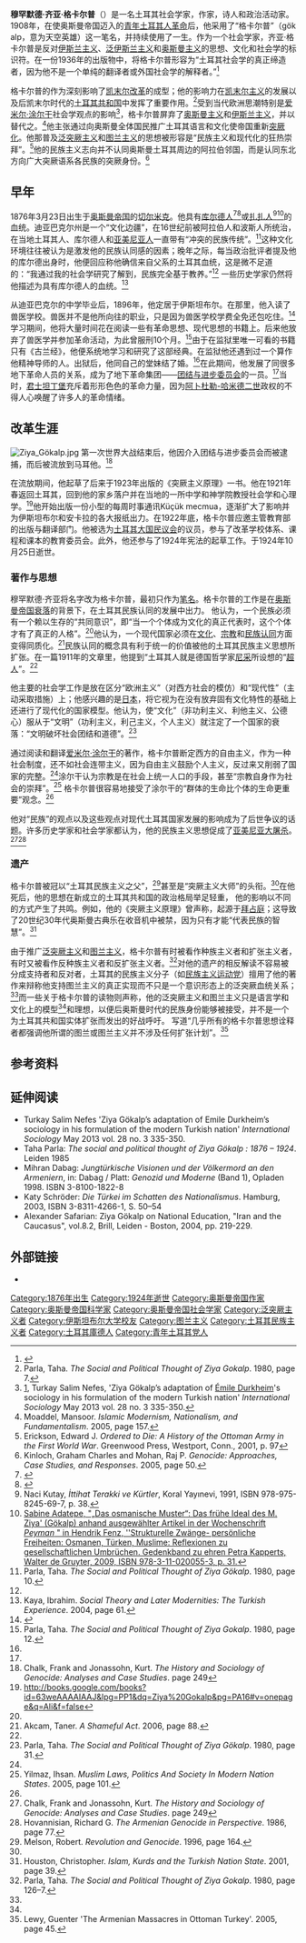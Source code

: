 {{Infobox writer
| name          = Ziya Gökalp
| image         = Ziya Bey Gökalp.jpg
| image_size    = 210
| alt           =
| caption       =
| pseudonym     = Gökalp
| birth_name    = Mehmed Ziya
| birth_date    = 1876年3月23日
| birth_place   = {{OTE}}{{link-en|迪亚巴克尔州|Diyarbekir Vilayet}}[[切尔米克|切尔米克]]
| death_date    = {{Death date and age|df=yes|1924|10|25|1876|3|23}}
| death_place   = {{TUR}}[[伊斯坦布尔|伊斯坦布尔]]
| resting_place = {{TUR}}[[伊斯坦布尔|伊斯坦布尔]][[法蒂赫|法蒂赫]][[切姆贝尔利塔什|切姆贝尔利塔什]]
| occupation    = 社会学家，作家，诗人，政治活动家
| language      =
| nationality   = {{OTE}}（1876－1923）<br>{{TUR}}（1923－1924）
| ethnicity     =
| citizenship   =
| education     = 兽医学校
| alma_mater    =
| period        =
| genre         =
| subject       =
| movement      = [[泛突厥主义|泛突厥主义]]
| notableworks  =
| spouse        =
| partner       =
| children      =
| relatives     =
| influences    = [[爱米尔·涂尔干|爱米尔·涂尔干]]
| influenced    = [[穆斯塔法·凯末尔·阿塔图尔克|穆斯塔法·凯末尔·阿塔图尔克]], {{link-en|尼哈尔·阿齐兹|Hüseyin Nihal Atsız}}，{{link-en|内杰代特·桑恰尔|Necdet Sançar}}，[[阿尔帕尔斯兰·蒂尔凯什|阿尔帕尔斯兰·蒂尔凯什]]，[[萨推尔·胡苏里|萨推尔·胡苏里]]
| awards        =
| signature     =
| signature_alt =
| website       =
| portaldisp    =
}}
'''穆罕默德·齐亚·格卡尔普'''（{{bd|1876年|3月23日|1924年|10月25日}}）是一名土耳其社会学家，作家，诗人和政治活动家。1908年，在使奥斯曼帝国迈入{{link-en|第二次宪政时代|Second Constitutional Era}}的[[青年土耳其人革命|青年土耳其人革命]]后，他采用了“格卡尔普”（gök alp，意为天空英雄）这一笔名，并持续使用了一生。作为一个社会学家，齐亚·格卡尔普是反对[[伊斯兰主义|伊斯兰主义]]、[[泛伊斯兰主义|泛伊斯兰主义]]和[[奥斯曼主义|奥斯曼主义]]的思想、文化和社会学的标识符。在一份1936年的出版物中，{{link-en|尼亚齐·贝尔凯斯|Niyazi Berkes}}将格卡尔普形容为“土耳其社会学的真正缔造者，因为他不是一个单纯的翻译者或外国社会学的解释者。”<ref name="Berkes, Sociology in Turkey">{{cite journal|last1=Berkes|first1=Niyazi|title=Sociology in Turkey|journal=The American Journal of Sociology|date=1936|volume=42|issue=2|pages=238–246|url=http://www.jstor.org/stable/10.2307/2768789|accessdate=12 August 2014|doi=10.1086/217392}}</ref>

格卡尔普的作为深刻影响了[[凯末尔改革|凯末尔改革]]的成型；他的影响力在[[凯末尔主义|凯末尔主义]]的发展以及后凯末尔时代的[[土耳其共和国|土耳其共和国]]中发挥了重要作用。<ref>Parla, Taha. ''The Social and Political Thought of Ziya Gokalp''. 1980, page 7.</ref>受到当代欧洲思潮特别是[[爱米尔·涂尔干|爱米尔·涂尔干]]社会学观点的影响<ref name="Turkay Salim Nefes">[http://iss.sagepub.com/content/28/3/335.short]{{dead link|date=2018年5月 |bot=InternetArchiveBot |fix-attempted=yes }}, Turkay Salim Nefes, 'Ziya Gökalp’s adaptation of [[Émile_Durkheim|Émile Durkheim]]'s sociology in his formulation of the modern Turkish nation' ''International Sociology'' May 2013 vol. 28 no. 3 335-350.</ref>，格卡尔普屏弃了[[奥斯曼主义|奥斯曼主义]]和[[伊斯兰主义|伊斯兰主义]]，并以{{link-en|土耳其民族主义|Turkish nationalism}}替代之。<ref name=moad>Moaddel, Mansoor. ''Islamic Modernism, Nationalism, and Fundamentalism''. 2005, page 157.</ref>他主张通过向奥斯曼全体国民推广土耳其语言和文化使帝国重新[[突厥化|突厥化]]。他那普及[[泛突厥主义|泛突厥主义]]和[[图兰主义|图兰主义]]的思想被形容是“民族主义和现代化的狂热崇拜”。<ref>Erickson, Edward J. ''Ordered to Die: A History of the Ottoman Army in the First World War''. Greenwood Press, Westport, Conn., 2001, p. 97</ref>他的民族主义志向并不认同奥斯曼土耳其周边的阿拉伯邻国，而是认同东北方向广大突厥语系各民族的突厥身份。<ref name=gen>Kinloch, Graham Charles and Mohan, Raj P. ''Genocide: Approaches, Case Studies, and Responses''. 2005, page 50.</ref>

==早年==
1876年3月23日出生于[[奥斯曼帝国|奥斯曼帝国]]{{link-en|迪亚巴克尔州|Diyarbekir Vilayet}}的[[切尔米克|切尔米克]]。他具有[[库尔德人|库尔德人]]<ref>{{cite journal|last1=van Bruinessen|first1=Martin|title=Constructions of ethnic identity in the late Ottoman Empire and Republican Turkey: the Kurds and their Others|journal=Middle Eastern Studies|date=March 8, 1997|url=http://www.academia.edu/2573523/Constructions_of_ethnic_identity_in_the_late_Ottoman_Empire_and_Republican_Turkey_the_Kurds_and_their_Others|quote=Rohat, a contemporary Kurdish author, suggests that Ziya's search for identity and his inability to accept his Kurdish background lay at the roots of his mental crisis.}}</ref><ref>{{cite journal |last=Uzer |first=Umut |year=2013 |title=The Kurdish Identity of Turkish Nationalist Thinkers: Ziya Gökalp and Ahmet Arvasi between Turkish Identity and Kurdish Ethnicity |url=http://www.tandfonline.com/doi/abs/10.1080/14683849.2013.802900# |format=PDF | volume=14 |issue=2 |pages=394–409 |doi=10.1080/14683849.2013.802900}}</ref>或[[扎扎人|扎扎人]]<ref name="Naci">Naci Kutay, ''İttihat Terakki ve Kürtler'', Koral Yayınevi, 1991, ISBN 978-975-8245-69-7, p. 38.</ref><ref>[http://books.google.com/books?id=mLmP43R-WtcC&pg=PA31&dq=Ziya+G%C3%B6kalp+Zaza&lr=&as_brr=3&cd=4#v=onepage&q=Ziya%20G%C3%B6kalp%20Zaza&f=false Sabine Adatepe, "„Das osmanische Muster“: Das frühe Ideal des M. Ziya' (Gökalp) anhand ausgewählter Artikel in der Wochenschrift ''Peyman'' " in Hendrik Fenz, ''Strukturelle Zwänge- persönliche Freiheiten: Osmanen, Türken, Muslime: Reflexionen zu gesellschaftlichen Umbrüchen. Gedenkband zu ehren Petra Kapperts, Walter de Gruyter, 2009, ISBN 978-3-11-020055-3, p. 31.]</ref>的血统。迪亚巴克尔州是一个“文化边疆”，在16世纪前被阿拉伯人和波斯人所统治，在当地土耳其人、库尔德人和[[亚美尼亚人|亚美尼亚人]]一直带有“冲突的民族传统”。<ref name=Parla10>Parla, Taha. ''The Social and Political Thought of Ziya Gökalp''. 1980, page 10.</ref>这种文化环境往往被认为是激发他的民族认同感的因素；晚年之际，每当政治批评者提及他的库尔德出身时，他便回应称他确信来自父系的土耳其血统，这是微不足道的：“我通过我的社会学研究了解到，民族完全基于教养。”<ref name=Parla10 /> 一些历史学家仍然将他描述为具有库尔德人的血统。<ref name=kaya>Kaya, Ibrahim. ''Social Theory and Later Modernities: The Turkish Experience''. 2004, page 61.</ref>

从迪亚巴克尔的中学毕业后，1896年，他定居于伊斯坦布尔。在那里，他入读了兽医学校。兽医并不是他所向往的职业，只是因为兽医学校学费全免还包吃住。<ref name=zantao>{{Cite web |url = http://www.21ccom.net/articles/qqsw/qyyj/article_2012122773837.html |title = 土耳其式的“通三统”——格卡尔普的现代化思想 |author = 昝涛 |date = 2012年11月9日 |publisher = 北京天则经济研究所 |language = 中文 |accessdate = 2015年12月11日 |quote = |archiveurl=https://web.archive.org/web/20140925230421/http://www.21ccom.net/articles/qqsw/qyyj/article_2012122773837.html|archivedate=2014-09-25|deadurl=yes}}</ref>学习期间，他将大量时间花在阅读一些有革命思想、现代思想的书籍上。后来他放弃了兽医学并参加革命活动，为此曾服刑10个月。<ref name=Parla12>Parla, Taha. ''The Social and Political Thought of Ziya Gokalp''. 1980, page 12.</ref>由于在监狱里唯一可看的书籍只有《古兰经》，他便系统地学习和研究了这部经典。在监狱他还遇到过一个算作他精神导师的人。出狱后，他同自己的堂妹结了婚。<ref name=zantao/>在此期间，他发展了同很多地下革命人员的关系，成为了地下革命集团——[[团结与进步委员会|团结与进步委员会]]的一员。<ref name=Parla12 />当时，[[君士坦丁堡|君士坦丁堡]]充斥着形形色色的革命力量，因为[[阿卜杜勒-哈米德二世|阿卜杜勒-哈米德二世]]政权的不得人心唤醒了许多人的革命情绪。

==改革生涯==
[[Image:Ziya_Gökalp.jpg|thumb]]
第一次世界大战结束后，他因介入团结与进步委员会而被逮捕，而后被流放到马耳他。<ref name=chalk>Chalk, Frank and Jonassohn, Kurt. ''The History and Sociology of Genocide: Analyses and Case Studies''. page 249</ref>

在流放期间，他起草了后来于1923年出版的《突厥主义原理》一书。他在1921年春返回土耳其，回到他的家乡落户并在当地的一所中学和神学院教授社会学和心理学。<ref>http://books.google.com/books?id=63weAAAAIAAJ&lpg=PP1&dq=Ziya%20Gokalp&pg=PA16#v=onepage&q=Ali&f=false</ref>他开始出版一份小型的每周时事通讯Küçük mecmua，逐渐扩大了影响并为伊斯坦布尔和安卡拉的各大报纸出力。在1922年底，格卡尔普应邀主管教育部的出版与翻译部门。他被选为[[土耳其大国民议会|土耳其大国民议会]]的议员，参与了改革学校体系、课程和课本的教育委员会。此外，他还参与了1924年宪法的起草工作。于1924年10月25日逝世。
===著作与思想===
穆罕默德·齐亚将名字改为格卡尔普，最初只作为[[笔名|笔名]]。格卡尔普的工作是在[[鄂圖曼帝國的衰落|奥斯曼帝国衰落]]的背景下，在土耳其民族认同的发展中出力。
他认为，一个民族必须有一个赖以生存的“共同意识”，即“当一个个体成为文化的真正代表时，这个个体才有了真正的人格”。<ref name=moad />他认为，一个现代国家必须在[[文化|文化]]、[[宗教|宗教]]和[[民族认同|民族认同]]方面变得同质化。<ref name=akcam>Akcam, Taner. ''A Shameful Act''. 2006, page 88.</ref>民族认同的概念具有利于统一的价值被他的土耳其民族主义思想所扩张。在一篇1911年的文章里，他提到“土耳其人就是德国哲学家[[尼采|尼采]]所设想的“[[超人说|超人]]”。<ref name=akcam/>

他主要的社会学工作是放在区分“欧洲主义”（对西方社会的模仿）和“现代性”（主动采取措施）上；他感兴趣的是[[日本|日本]]，将它视为在没有放弃固有文化特性的基础上还进行了现代化的国家模型。他认为，使“文化”（非功利主义、利他主义、公德心）服从于“文明”（功利主义，利己主义，个人主义）就注定了一个国家的衰落：“文明破坏社会团结和道德”。<ref name=Parla31>Parla, Taha. ''The Social and Political Thought of Ziya Gökalp''. 1980, page 31.</ref>

通过阅读和翻译[[爱米尔·涂尔干|爱米尔·涂尔干]]的著作，格卡尔普断定西方的自由主义，作为一种社会制度，还不如社会连带主义，因为自由主义鼓励个人主义，反过来又削弱了国家的完整。<ref name=Parla31 />涂尔干认为宗教是在社会上统一人口的手段，甚至“宗教自身作为社会的崇拜”。<ref name=yilmaz>Yilmaz, Ihsan. ''Muslim Laws, Politics And Society In Modern Nation States''. 2005, page 101.</ref> 格卡尔普很容易地接受了涂尔干的“群体的生命比个体的生命更重要”观念。<ref name=yilmaz />

他对“民族”的观点以及这些观点对现代土耳其国家发展的影响成为了后世争议的话题。许多历史学家和社会学家都认为，他的民族主义思想促成了[[亚美尼亚大屠杀|亚美尼亚大屠杀]]。<ref name=chalk>Chalk, Frank and Jonassohn, Kurt. ''The History and Sociology of Genocide: Analyses and Case Studies''. page 249</ref><ref name=hov>Hovannisian, Richard G. ''The Armenian Genocide in Perspective''. 1986, page 77.</ref>

===遗产===
格卡尔普被冠以“土耳其民族主义之父”，<ref name=melson>Melson, Robert. ''Revolution and Genocide''. 1996, page 164.</ref>甚至是“突厥主义大师”的头衔。<ref name="kaya"/>在他死后，他的思想在新成立的土耳其共和国的政治格局举足轻重， 他的影响以不同的方式产生了共鸣。例如，他的《突厥主义原理》曾声称，{{link-en|奥斯曼古典音乐|Ottoman classical music}}起源于[[拜占庭帝国|拜占庭]]；这导致了20世纪30年代奥斯曼古典乐在收音机中被禁，因为只有{{link-en|土耳其民间音乐|Turkish folk music}}才能“代表民族的智慧”。<ref>Houston, Christopher. ''Islam, Kurds and the Turkish Nation State''. 2001, page 39.</ref>

由于推广[[泛突厥主义|泛突厥主义]]和[[图兰主义|图兰主义]]，格卡尔普有时被看作种族主义者和扩张主义者，有时又被看作反种族主义者和反扩张主义者。<ref name=Parla126>Parla, Taha. ''The Social and Political Thought of Ziya Gokalp''. 1980, page 126–7.</ref>对他的遗产的相反解读不容易被分成支持者和反对者，土耳其的民族主义分子（如[[民族主义运动党|民族主义运动党]]）擅用了他的著作来辩称他支持图兰主义的真正实现而不只是一个意识形态上的泛突厥血统关系；<ref name=Parla126 />而一些关于格卡尔普的读物则声称，他的泛突厥主义和图兰主义只是语言学和文化上的模型<ref name=Parla126 />和理想，以便后奥斯曼时代的民族身份能够被接受，并不是一个为土耳其共和国实体扩张而发出的好战呼吁。 {{link-en|京特·莱维|Guenter Lewy}}写道“几乎所有的格卡尔普思想诠释者都强调他所谓的图兰或图兰主义并不涉及任何扩张计划”。<ref name=lewy>Lewy, Guenter 'The Armenian Massacres in Ottoman Turkey'. 2005, page 45.</ref>

== 参考资料 ==
{{Reflist|2}}

== 延伸阅读 ==
* Turkay Salim Nefes 'Ziya Gökalp’s adaptation of Emile Durkheim’s sociology in his formulation of the modern Turkish nation' ''International Sociology'' May 2013 vol. 28 no. 3 335-350.
* Taha Parla: ''The social and political thought of Ziya Gökalp : 1876 – 1924''. Leiden 1985
* Mihran Dabag: ''Jungtürkische Visionen und der Völkermord an den Armeniern'', in: Dabag / Platt: ''Genozid und Moderne'' (Band 1), Opladen 1998. ISBN 3-8100-1822-8
* Katy Schröder: ''Die Türkei im Schatten des Nationalismus''. Hamburg, 2003, ISBN 3-8311-4266-1, S. 50–54
* Alexander Safarian: Ziya Gökalp on National Education, "Iran and the Caucasus", vol.8.2, Brill, Leiden - Boston, 2004, pp. 219-229.

==外部链接==
*{{OL author|OL144191A}}
{{土耳其文学}}
{{土耳其民族主义}}
{{Authority control}}

{{DEFAULTSORT:Gokalp, Ziya}}
[[Category:1876年出生|Category:1876年出生]]
[[Category:1924年逝世|Category:1924年逝世]]
[[Category:奥斯曼帝国作家|Category:奥斯曼帝国作家]]
[[Category:奥斯曼帝国科学家|Category:奥斯曼帝国科学家]]
[[Category:奥斯曼帝国社会学家|Category:奥斯曼帝国社会学家]]
[[Category:泛突厥主义者|Category:泛突厥主义者]]
[[Category:伊斯坦布尔大学校友|Category:伊斯坦布尔大学校友]]
[[Category:图兰主义|Category:图兰主义]]
[[Category:土耳其民族主义者|Category:土耳其民族主义者]]
[[Category:土耳其庫德人|Category:土耳其庫德人]]
[[Category:青年土耳其党人|Category:青年土耳其党人]]
